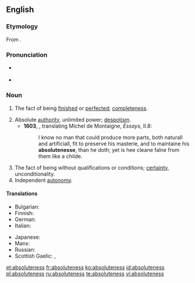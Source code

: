 ==English==

===Etymology===
From {{suffix|absolute|ness}}.

===Pronunciation===
* {{a|UK}} {{IPA|/ˈabsəluːtnəs/|/absəˈluːtnəs/}}
* {{a|US}} {{IPA|/ˈæb.sə.ˌlut.nəs/}}

===Noun===
{{en-noun|-|es}}

# {{context|obsolete}} The fact of being [[finished]] or [[perfected]]; [[completeness]]. {{defdate|16th-17th c.}}
# Absolute [[authority]], unlimited power; [[despotism]]. {{defdate|from 16th c.}}
#* '''1603''', {{w|John Florio}}, translating Michel de Montaigne, ''Essays'', II.8:
#*: I know no man that could produce more parts, both naturall and artificiall, fit to preserve his masterie, and to maintaine his '''absolutenesse''', than he doth; yet is hee cleane falne from them like a childe.
# The fact of being without qualifications or conditions; [[certainty]], unconditionality. {{defdate|from 17th c.}}
# Independent [[autonomy]]. {{defdate|from 17th c.}}

====Translations====
{{trans-top|the fact of being without qualifications; unconditionality}}
* Bulgarian: {{t-|bg|абсолютност|f|tr=absolyútnost|sc=Cyrl}}
* Finnish: {{t-|fi|ehdottomuus}}
* German: {{t+|de|Absolutheit|f}}
* Italian: {{t-|it|assolutezza|f}}
{{trans-mid}}
* Japanese: {{t+|ja|絶対|tr=zettai|sc=Jpan}}
* Manx: {{t-|gv|ard-phooaralys|m}}
* Russian: {{t+|ru|абсолютность|f|tr=absolyútnost'|sc=Cyrl}}
* Scottish Gaelic: {{t-|gd|iomlanachd|f}}, {{t-|gd|dligheachas|m}}
{{trans-bottom}}

[[et:absoluteness]]
[[fr:absoluteness]]
[[ko:absoluteness]]
[[id:absoluteness]]
[[pl:absoluteness]]
[[ru:absoluteness]]
[[te:absoluteness]]
[[vi:absoluteness]]